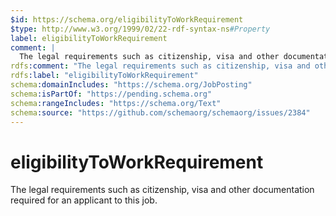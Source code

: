 ```yaml
---
$id: https://schema.org/eligibilityToWorkRequirement
$type: http://www.w3.org/1999/02/22-rdf-syntax-ns#Property
label: eligibilityToWorkRequirement
comment: |
  The legal requirements such as citizenship, visa and other documentation required for an applicant to this job.
rdfs:comment: "The legal requirements such as citizenship, visa and other documentation required for an applicant to this job."
rdfs:label: "eligibilityToWorkRequirement"
schema:domainIncludes: "https://schema.org/JobPosting"
schema:isPartOf: "https://pending.schema.org"
schema:rangeIncludes: "https://schema.org/Text"
schema:source: "https://github.com/schemaorg/schemaorg/issues/2384"
---
```


# eligibilityToWorkRequirement

The legal requirements such as citizenship, visa and other documentation required for an applicant to this job.

